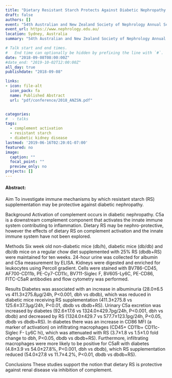 ```yaml
---
title: "Dietary Resistant Starch Protects Against Diabetic Nephropathy by Inhibition of Complement" 
draft: false
authors: []
event: "54th Australian and New Zealand Society of Nephrology Annual Scientific Meeting"
event_url: https://www.nephrology.edu.au/
location: Sydney, Australia
summary: "54th Australian and New Zealand Society of Nephrology Annual Scientific Meeting"

# Talk start and end times.
#   End time can optionally be hidden by prefixing the line with `#`.
date: "2018-09-08T08:00:00Z"
#date_end: "2019-10-02T12:00:00Z"
all_day: true
publishdate: "2018-09-08"

links:
- icon: file-alt
  icon_pack: fa
  name: Published Abstract
  url: "pdf/conference/2018_ANZSN.pdf"


categories:
#  - talks
tags:
  - complement activation
  - resistant starch
  - diabetic kidney disease
lastmod: '2019-06-16T02:20:01-07:00'
featured: no
image:
  caption: ""
  focal_point: ""
  preview_only: no
projects: []
---
```


#### Abstract:

Aim
To investigate immune mechanisms by which resistant starch (RS) supplementation may be protective against diabetic nephropathy.

Background
Activation of complement occurs in diabetic nephropathy. C5a is a downstream complement component that activates the innate immune system contributing to inflammation. Dietary RS may be nephro-protective, however the effects of dietary RS on complement activation and the innate immune system have not been explored. 

Methods
Six week old non-diabetic mice (db/h), diabetic mice (db/db) and db/db mice on a regular chow diet supplemented with 25% RS (dbdb+RS) were maintained for ten weeks. 24-hour urine was collected for albumin and C5a measurement by ELISA. Kidneys were digested and enriched for leukocytes using Percoll gradient. Cells were stained with BV786-CD45, AF700-CD11b, PE-Cy7-CD11c, BV711-Siglec F, BV605-Ly6C, PE-CD86, FITC-C5aR antibodies and flow cytometry was performed.

Results
Diabetes was associated with an increase in albuminuria (28.0±6.5 vs 411.3±275.8µg/24h, P<0.001, dbh vs dbdb), which was reduced in diabetic mice receiving RS supplementation (411.3±275.8 vs 125.6±37.3µg/24h, P<0.01, dbdb vs dbdb+RS). Urinary C5a excretion was increased by diabetes (92.6±17.6 vs 1324.0±429.7pg/24h, P<0.001, dbh vs dbdb) and decreased by RS (1324.0±429.7 vs 577.7±123.1pg/24h, P<0.05, dbdb vs dbdb+RS). In diabetes there was an increase in CD86 MFI (a marker of activation) on infiltrating macrophages (CD45+ CD11b+ CD11c- Siglec F- Ly6C hi), which was attenuated with RS (3.7±1.8 vs 1.5±1.0 fold change to dbh, P<0.05, dbdb vs dbdb+RS). Furthermore, infiltrating macrophages were more likely to be positive for C5aR with diabetes (4.8±3.9 vs 54.0±27.8%, P<0.001, dbh vs dbdb), which RS supplementation reduced (54.0±27.8 vs 11.7±4.2%, P<0.01, dbdb vs dbdb+RS).

Conclusions
These studies support the notion that dietary RS is protective against renal disease via inhibition of complement.